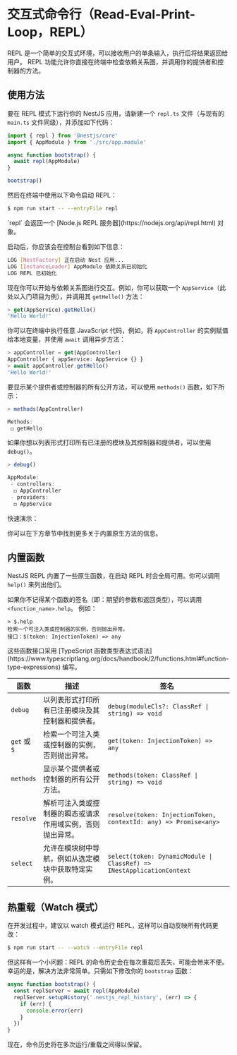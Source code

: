 
# 交互式命令行（Read-Eval-Print-Loop，REPL）

REPL 是一个简单的交互式环境，可以接收用户的单条输入，执行后将结果返回给用户。
REPL 功能允许你直接在终端中检查依赖关系图，并调用你的提供者和控制器的方法。

## 使用方法

要在 REPL 模式下运行你的 NestJS 应用，请新建一个 `repl.ts` 文件（与现有的 `main.ts` 文件同级），并添加如下代码：

```ts filename='repl.ts'
import { repl } from '@nestjs/core'
import { AppModule } from './src/app.module'

async function bootstrap() {
  await repl(AppModule)
}

bootstrap()
```

然后在终端中使用以下命令启动 REPL：

```bash
$ npm run start -- --entryFile repl
```

<CalloutInfo>
  `repl` 会返回一个 [Node.js REPL 服务器](https://nodejs.org/api/repl.html) 对象。
</CalloutInfo>

启动后，你应该会在控制台看到如下信息：

```bash
LOG [NestFactory] 正在启动 Nest 应用...
LOG [InstanceLoader] AppModule 依赖关系已初始化
LOG REPL 已初始化
```

现在你可以开始与依赖关系图进行交互。例如，你可以获取一个 `AppService`（此处以入门项目为例），并调用其 `getHello()` 方法：

```ts
> get(AppService).getHello()
'Hello World!'
```

你可以在终端中执行任意 JavaScript 代码，例如，将 `AppController` 的实例赋值给本地变量，并使用 `await` 调用异步方法：

```ts
> appController = get(AppController)
AppController { appService: AppService {} }
> await appController.getHello()
'Hello World!'
```

要显示某个提供者或控制器的所有公开方法，可以使用 `methods()` 函数，如下所示：

```ts
> methods(AppController)

Methods:
 ◻ getHello
```

如果你想以列表形式打印所有已注册的模块及其控制器和提供者，可以使用 `debug()`。

```ts
> debug()

AppModule:
 - controllers:
  ◻ AppController
 - providers:
  ◻ AppService
```

快速演示：

<DocImage src={replImage} alt="REPL 示例" />

你可以在下方章节中找到更多关于内置原生方法的信息。

## 内置函数

NestJS REPL 内置了一些原生函数，在启动 REPL 时会全局可用。你可以调用 `help()` 来列出他们。

如果你不记得某个函数的签名（即：期望的参数和返回类型），可以调用 `<function_name>.help`。
例如：

```
> $.help
检索一个可注入类或控制器的实例，否则抛出异常。
接口：$(token: InjectionToken) => any
```

<CalloutInfo>
  这些函数接口采用 [TypeScript
  函数类型表达式语法](https://www.typescriptlang.org/docs/handbook/2/functions.html#function-type-expressions)
  编写。
</CalloutInfo>

| 函数         | 描述                                                       | 签名                                                                  |
| ------------ | ---------------------------------------------------------- | --------------------------------------------------------------------- |
| `debug`      | 以列表形式打印所有已注册模块及其控制器和提供者。           | `debug(moduleCls?: ClassRef \| string) => void`                       |
| `get` 或 `$` | 检索一个可注入类或控制器的实例，否则抛出异常。             | `get(token: InjectionToken) => any`                                   |
| `methods`    | 显示某个提供者或控制器的所有公开方法。                     | `methods(token: ClassRef \| string) => void`                          |
| `resolve`    | 解析可注入类或控制器的瞬态或请求作用域实例，否则抛出异常。 | `resolve(token: InjectionToken, contextId: any) => Promise<any>`      |
| `select`     | 允许在模块树中导航，例如从选定模块中获取特定实例。         | `select(token: DynamicModule \| ClassRef) => INestApplicationContext` |

## 热重载（Watch 模式）

在开发过程中，建议以 watch 模式运行 REPL，这样可以自动反映所有代码更改：

```bash
$ npm run start -- --watch --entryFile repl
```

但这样有一个小问题：REPL 的命令历史会在每次重载后丢失，可能会带来不便。
幸运的是，解决方法非常简单。只需如下修改你的 `bootstrap` 函数：

```ts
async function bootstrap() {
  const replServer = await repl(AppModule)
  replServer.setupHistory('.nestjs_repl_history', (err) => {
    if (err) {
      console.error(err)
    }
  })
}
```

现在，命令历史将在多次运行/重载之间得以保留。
